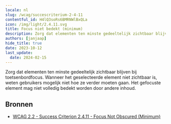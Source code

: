```yaml
---
locale: nl
slug: /wcag/succescriterium-2-4-11
contentful_id: H4lQ3soRs6BMRNWlBxQLa
icon: /img/light/2.4.11.svg
title: Focus niet bedekt (minimum)
description: Zorg dat elementen ten minste gedeeltelijk zichtbaar blijven bij toetsenbordfocus. Wanneer het geselecteerde element niet zichtbaar is, weten gebruikers mogelijk niet hoe ze verder moeten gaan. Het gefocuste element mag niet volledig bedekt worden.
authors: [janjaap]
hide_title: true
date: 2023-10-12
last_update:
  date: 2024-02-15
---
```


<Hero
  title="Focus niet bedekt (minimum)"
  image="/img/light/2.4.11.svg"
  alt="WCAG 2.4.11 - Logo"
  prefix="Succescriterium 2.4.11"
  suffix="Niveau AA"
/>

Zorg dat elementen ten minste gedeeltelijk zichtbaar blijven bij toetsenbordfocus. Wanneer het geselecteerde element niet zichtbaar is, weten gebruikers mogelijk niet hoe ze verder moeten gaan. Het gefocuste element mag niet volledig bedekt worden door andere inhoud.

## Bronnen

- [WCAG 2.2 - Success Criterion 2.4.11 - Focus Not Obscured (Minimum)](https://www.w3.org/TR/WCAG22/#focus-not-obscured-minimum)
